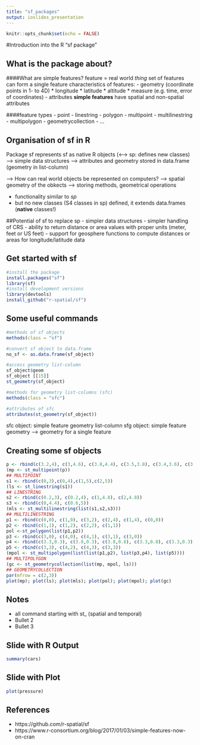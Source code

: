 ```yaml
---
title: "sf_packages"
output: ioslides_presentation
---
```


```r
knitr::opts_chunk$set(echo = FALSE)
```

#Introduction into the R "sf package"

## What is the package about?
####What are simple features?
feature = real world *thing*
set of features can form a single feature
characteristics of features:
- geometry (coordinate points in 1- to 4D)
    * longitude
    * latitude
    * altitude
    * measure (e.g. time, error of coordinates)
- attributes
**simple features** have spatial and non-spatial attributes

####feature types
- point
- linestring
- polygon
- multipoint
- multilinestring
- multipolygon
- geometrycollection
- ...

## Organisation of sf in R
Package sf represents sf as native R objects
(<--> sp: defines new classes)
--> simple data structures
--> attributes and geometry stored in data.frame (geometry in list-column)

--> How can real world objects be represented on computers?
--> spatial geometry of the obkects
--> storing methods, geometrical operations

- functionality similar to *sp*
- but no new classes (S4 classes in sp) defined, it extends data.frames (**native** classes!)

##Potential of sf to replace sp
- simpler data structures
- simpler handling of CRS
- ability to return distance or area values with proper units (meter, feet or US feet)
- support for geosphere functions to compute distances or areas for longitude/latitude data

## Get started with sf
```r
#install the package
install.packages("sf")
library(sf)
#install development versions
library(devtools)
install_github("r-spatial/sf")
```

## Some useful commands
```r
#methods of sf objects
methods(class = "sf")

#convert sf object to data.frame
no_sf <- as.data.frame(sf_object)

#access geometry list-column
sf_object$geom
sf_object [[15]]
st_geometry(sf_object)

#methods for geometry list-columns (sfc)
methods(class = "sfc")

#attributes of sfc
attributes(st_geometry(sf_object))
```

sfc object: simple feature geometry list-column
sfg object: simple feature geometry --> geometry for a single feature


## Creating some sf objects
```r
p <- rbind(c(3.2,4), c(3,4.6), c(3.8,4.4), c(3.5,3.8), c(3.4,3.6), c(3.9,4.5))
(mp <- st_multipoint(p))
## MULTIPOINT 
s1 <- rbind(c(0,3),c(0,4),c(1,5),c(2,5))
(ls <- st_linestring(s1))
## LINESTRING 
s2 <- rbind(c(0.2,3), c(0.2,4), c(1,4.8), c(2,4.8))
s3 <- rbind(c(0,4.4), c(0.6,5))
(mls <- st_multilinestring(list(s1,s2,s3)))
## MULTILINESTRING 
p1 <- rbind(c(0,0), c(1,0), c(3,2), c(2,4), c(1,4), c(0,0))
p2 <- rbind(c(1,1), c(1,2), c(2,2), c(1,1))
pol <-st_polygon(list(p1,p2))
p3 <- rbind(c(3,0), c(4,0), c(4,1), c(3,1), c(3,0))
p4 <- rbind(c(3.3,0.3), c(3.8,0.3), c(3.8,0.8), c(3.3,0.8), c(3.3,0.3))[5:1,]
p5 <- rbind(c(3,3), c(4,2), c(4,3), c(3,3))
(mpol <- st_multipolygon(list(list(p1,p2), list(p3,p4), list(p5))))
## MULTIPOLYGON 
(gc <- st_geometrycollection(list(mp, mpol, ls)))
## GEOMETRYCOLLECTION 
par(mfrow = c(2,3))
plot(mp); plot(ls); plot(mls); plot(pol); plot(mpol); plot(gc)

```



## Notes

- all command starting with st_ (spatial and temporal)
- Bullet 2
- Bullet 3

## Slide with R Output

```r
summary(cars)
```

## Slide with Plot

```r
plot(pressure)
```


## References
- https://github.com/r-spatial/sf
- https://www.r-consortium.org/blog/2017/01/03/simple-features-now-on-cran
